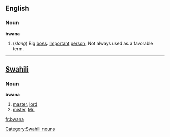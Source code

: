 ==English==
===Noun===
'''bwana'''

# (''slang'') Big [[boss]]. [[Important]] [[person]], Not always used as a favorable term.

----

==[[Swahili]]==
===Noun===
'''bwana'''

# [[master]], [[lord]]
# [[mister]], [[Mr.]]

[[Category:Swahili nouns]]

[[fr:bwana]]